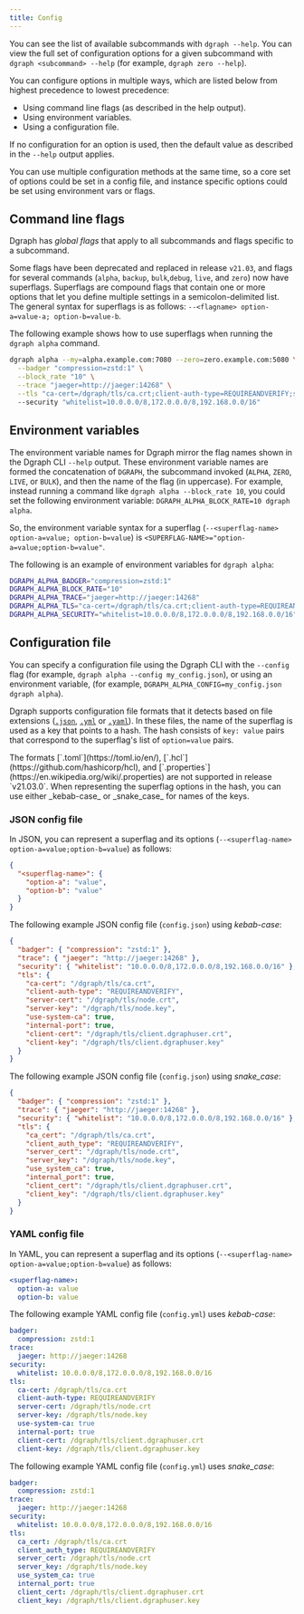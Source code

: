 ```yaml
---
title: Config
---
```



<DgraphWIP />

You can see the list of available subcommands with `dgraph --help`. You can view
the full set of configuration options for a given subcommand with
`dgraph <subcommand> --help` (for example, `dgraph zero --help`).

You can configure options in multiple ways, which are listed below from highest
precedence to lowest precedence:

- Using command line flags (as described in the help output).
- Using environment variables.
- Using a configuration file.

If no configuration for an option is used, then the default value as described
in the `--help` output applies.

You can use multiple configuration methods at the same time, so a core set of
options could be set in a config file, and instance specific options could be
set using environment vars or flags.

## Command line flags

Dgraph has _global flags_ that apply to all subcommands and flags specific to a
subcommand.

Some flags have been deprecated and replaced in release `v21.03`, and flags for
several commands (`alpha`, `backup`, `bulk`,`debug`, `live`, and `zero`) now
have superflags. Superflags are compound flags that contain one or more options
that let you define multiple settings in a semicolon-delimited list. The general
syntax for superflags is as follows:
`--<flagname> option-a=value-a; option-b=value-b`.

The following example shows how to use superflags when running the
`dgraph alpha` command.

```sh
dgraph alpha --my=alpha.example.com:7080 --zero=zero.example.com:5080 \
  --badger "compression=zstd:1" \
  --block_rate "10" \
  --trace "jaeger=http://jaeger:14268" \
  --tls "ca-cert=/dgraph/tls/ca.crt;client-auth-type=REQUIREANDVERIFY;server-cert=/dgraph/tls/node.crt;server-key=/dgraph/tls/node.key;use-system-ca=true;internal-port=true;client-cert=/dgraph/tls/client.dgraphuser.crt;client-key=/dgraph/tls/client.dgraphuser.key"
  --security "whitelist=10.0.0.0/8,172.0.0.0/8,192.168.0.0/16"
```

## Environment variables

The environment variable names for Dgraph mirror the flag names shown in the
Dgraph CLI `--help` output. These environment variable names are formed the
concatenation of `DGRAPH`, the subcommand invoked (`ALPHA`, `ZERO`, `LIVE`, or
`BULK`), and then the name of the flag (in uppercase). For example, instead
running a command like `dgraph alpha --block_rate 10`, you could set the
following environment variable: `DGRAPH_ALPHA_BLOCK_RATE=10 dgraph alpha`.

So, the environment variable syntax for a superflag
(`--<superflag-name> option-a=value; option-b=value`) is
`<SUPERFLAG-NAME>="option-a=value;option-b=value"`.

The following is an example of environment variables for `dgraph alpha`:

```sh
DGRAPH_ALPHA_BADGER="compression=zstd:1"
DGRAPH_ALPHA_BLOCK_RATE="10"
DGRAPH_ALPHA_TRACE="jaeger=http://jaeger:14268"
DGRAPH_ALPHA_TLS="ca-cert=/dgraph/tls/ca.crt;client-auth-type=REQUIREANDVERIFY;server-cert=/dgraph/tls/node.crt;server-key=/dgraph/tls/node.key;use-system-ca=true;internal-port=true;client-cert=/dgraph/tls/client.dgraphuser.crt;client-key=/dgraph/tls/client.dgraphuser.key"
DGRAPH_ALPHA_SECURITY="whitelist=10.0.0.0/8,172.0.0.0/8,192.168.0.0/16"
```

## Configuration file

You can specify a configuration file using the Dgraph CLI with the `--config`
flag (for example, `dgraph alpha --config my_config.json`), or using an
environment variable, (for example,
`DGRAPH_ALPHA_CONFIG=my_config.json dgraph alpha`).

Dgraph supports configuration file formats that it detects based on file
extensions ([`.json`](https://www.json.org/json-en.html),
[`.yml`](https://yaml.org/) or [`.yaml`](https://yaml.org/)). In these files,
the name of the superflag is used as a key that points to a hash. The hash
consists of `key: value` pairs that correspond to the superflag's list of
`option=value` pairs.

<Note>
  The formats [`.toml`](https://toml.io/en/),
  [`.hcl`](https://github.com/hashicorp/hcl), and
  [`.properties`](https://en.wikipedia.org/wiki/.properties) are not supported
  in release `v21.03.0`.
</Note>

<Tip>
  When representing the superflag options in the hash, you can use either
  _kebab-case_ or _snake_case_ for names of the keys.
</Tip>

### JSON config file

In JSON, you can represent a superflag and its options
(`--<superflag-name> option-a=value;option-b=value`) as follows:

```json
{
  "<superflag-name>": {
    "option-a": "value",
    "option-b": "value"
  }
}
```

The following example JSON config file (`config.json`) using _kebab-case_:

```json
{
  "badger": { "compression": "zstd:1" },
  "trace": { "jaeger": "http://jaeger:14268" },
  "security": { "whitelist": "10.0.0.0/8,172.0.0.0/8,192.168.0.0/16" },
  "tls": {
    "ca-cert": "/dgraph/tls/ca.crt",
    "client-auth-type": "REQUIREANDVERIFY",
    "server-cert": "/dgraph/tls/node.crt",
    "server-key": "/dgraph/tls/node.key",
    "use-system-ca": true,
    "internal-port": true,
    "client-cert": "/dgraph/tls/client.dgraphuser.crt",
    "client-key": "/dgraph/tls/client.dgraphuser.key"
  }
}
```

The following example JSON config file (`config.json`) using _snake_case_:

```json
{
  "badger": { "compression": "zstd:1" },
  "trace": { "jaeger": "http://jaeger:14268" },
  "security": { "whitelist": "10.0.0.0/8,172.0.0.0/8,192.168.0.0/16" },
  "tls": {
    "ca_cert": "/dgraph/tls/ca.crt",
    "client_auth_type": "REQUIREANDVERIFY",
    "server_cert": "/dgraph/tls/node.crt",
    "server_key": "/dgraph/tls/node.key",
    "use_system_ca": true,
    "internal_port": true,
    "client_cert": "/dgraph/tls/client.dgraphuser.crt",
    "client_key": "/dgraph/tls/client.dgraphuser.key"
  }
}
```

### YAML config file

In YAML, you can represent a superflag and its options
(`--<superflag-name> option-a=value;option-b=value`) as follows:

```yaml
<superflag-name>:
  option-a: value
  option-b: value
```

The following example YAML config file (`config.yml`) uses _kebab-case_:

```yaml
badger:
  compression: zstd:1
trace:
  jaeger: http://jaeger:14268
security:
  whitelist: 10.0.0.0/8,172.0.0.0/8,192.168.0.0/16
tls:
  ca-cert: /dgraph/tls/ca.crt
  client-auth-type: REQUIREANDVERIFY
  server-cert: /dgraph/tls/node.crt
  server-key: /dgraph/tls/node.key
  use-system-ca: true
  internal-port: true
  client-cert: /dgraph/tls/client.dgraphuser.crt
  client-key: /dgraph/tls/client.dgraphuser.key
```

The following example YAML config file (`config.yml`) uses _snake_case_:

```yaml
badger:
  compression: zstd:1
trace:
  jaeger: http://jaeger:14268
security:
  whitelist: 10.0.0.0/8,172.0.0.0/8,192.168.0.0/16
tls:
  ca_cert: /dgraph/tls/ca.crt
  client_auth_type: REQUIREANDVERIFY
  server_cert: /dgraph/tls/node.crt
  server_key: /dgraph/tls/node.key
  use_system_ca: true
  internal_port: true
  client_cert: /dgraph/tls/client.dgraphuser.crt
  client_key: /dgraph/tls/client.dgraphuser.key
```
